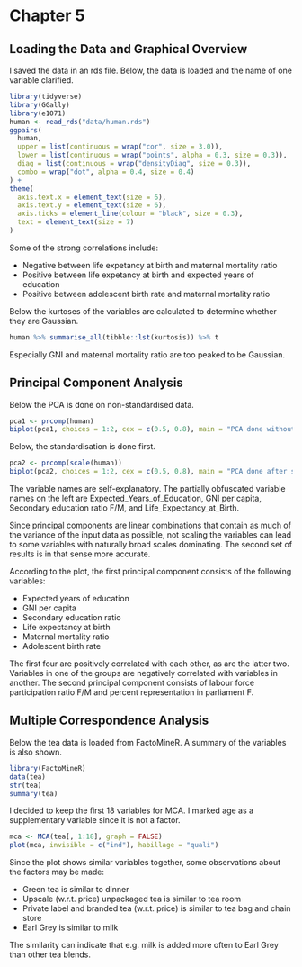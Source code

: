 # Chapter 5

## Loading the Data and Graphical Overview

I saved the data in an rds file. Below, the data is loaded and the name of one variable clarified.

```r
library(tidyverse)
library(GGally)
library(e1071)
human <- read_rds("data/human.rds")
ggpairs(
  human,
  upper = list(continuous = wrap("cor", size = 3.0)),
  lower = list(continuous = wrap("points", alpha = 0.3, size = 0.3)),
  diag = list(continuous = wrap("densityDiag", size = 0.3)),
  combo = wrap("dot", alpha = 0.4, size = 0.4)
) +
theme(
  axis.text.x = element_text(size = 6),
  axis.text.y = element_text(size = 6),
  axis.ticks = element_line(colour = "black", size = 0.3),
  text = element_text(size = 7)
)
```

Some of the strong correlations include:

 * Negative between life expetancy at birth and maternal mortality ratio
 * Positive between life expetancy at birth and expected years of education
 * Positive between adolescent birth rate and maternal mortality ratio

Below the kurtoses of the variables are calculated to determine whether they are Gaussian.

```r
human %>% summarise_all(tibble::lst(kurtosis)) %>% t
```

Especially GNI and maternal mortality ratio are too peaked to be Gaussian.

## Principal Component Analysis

Below the PCA is done on non-standardised data.

```r
pca1 <- prcomp(human)
biplot(pca1, choices = 1:2, cex = c(0.5, 0.8), main = "PCA done without scaling the data first")
```

Below, the standardisation is done first.

```r
pca2 <- prcomp(scale(human))
biplot(pca2, choices = 1:2, cex = c(0.5, 0.8), main = "PCA done after scaling the data")
```

The variable names are self-explanatory. The partially obfuscated variable names on the left are Expected_Years_of_Education, GNI per capita, Secondary education ratio F/M, and Life_Expectancy_at_Birth.

Since principal components are linear combinations that contain as much of the variance of the input data as possible, not scaling the variables can lead to some variables with naturally broad scales dominating. The second set of results is in that sense more accurate.

According to the plot, the first principal component consists of the following variables:

 * Expected years of education
 * GNI per capita
 * Secondary education ratio
 * Life expectancy at birth
 * Maternal mortality ratio
 * Adolescent birth rate

The first four are positively correlated with each other, as are the latter two. Variables in one of the groups are negatively correlated with variables in another. The second principal component consists of labour force participation ratio F/M and percent representation in parliament F.

## Multiple Correspondence Analysis

Below the tea data is loaded from FactoMineR. A summary of the variables is also shown.

```r
library(FactoMineR)
data(tea)
str(tea)
summary(tea)
```

I decided to keep the first 18 variables for MCA. I marked age as a supplementary variable since it is not a factor.

```r
mca <- MCA(tea[, 1:18], graph = FALSE)
plot(mca, invisible = c("ind"), habillage = "quali")
```

Since the plot shows similar variables together, some observations about the factors may be made:

 * Green tea is similar to dinner
 * Upscale (w.r.t. price) unpackaged tea is similar to tea room
 * Private label and branded tea (w.r.t. price) is similar to tea bag and chain store
 * Earl Grey is similar to milk

The similarity can indicate that e.g. milk is added more often to Earl Grey than other tea blends.
